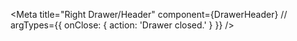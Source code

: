 
<Meta 
  title="Right Drawer/Header" 
  component={DrawerHeader}
  // argTypes={{ onClose: { action: 'Drawer closed.' } }} 
/>

  <Story name="Basic" >
    <MemoryRouter initialEntries={["/drawer/next"]} initialIndex={1}>
      <div style={{border: 'solid 1px black'}} >
        <DrawerProvider fullPath="/drawer">
          <DrawerHeader title="Basic Drawer Header" onClose={action('close drawer')} />
        </DrawerProvider>
      </div>
    </MemoryRouter>
  </Story>

